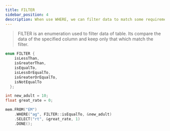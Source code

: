 ```yaml
---
title: FILTER
sidebar_position: 4
description: When use WHERE, we can filter data to match some requirements
---
```


> FILTER is an enumeration used to filter data of table. Its compare the data
of the specified column and keep only that which match the filter.

```cpp title="prototype"
enum FILTER {
    isLessThan,
    isGreaterThan,
    isEqualTo,
    isLessOrEqualTo,
    isGreaterOrEqualTo,
    isNotEqualTo
  };

```  

```cpp title="example"
int new_adult = 10;
float great_rate = 0;

mem.FROM("EM")
	.WHERE("ag", FILTER::isEqualTo, &new_adult)
	.SELECT("rt", &great_rate, 1)
	.DONE();
```
